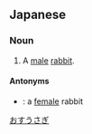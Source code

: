 ==Japanese==
{{ja-kanjitab}}

===Noun===
{{ja-noun|おす.うさぎ}}

# A [[male]] [[rabbit]].

====Antonyms====
* {{ja-r|雌兎|めす.うさぎ}}: a [[female]] rabbit

[[Category:ja:Male animals|おすうさぎ]]
